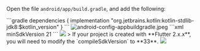 
Open the file `android/app/build.gradle`, and add the following:

<Steps>
  <Step title="add the following">
    ```gradle
    dependencies {
      implementation "org.jetbrains.kotlin:kotlin-stdlib-jdk8:$kotlin_version"
    }
    ```
    <Frame width="800" height="auto" caption="">
      <img src="https://media-resource.spreading.io/docuo/workspace564/27e54a759d23575969552654cb45bf89/68c974520a.jpeg" alt="android-config-appbuildgradle.jpeg"/>
    </Frame>
  </Step>
  <Step title="edit the 'minSdkVersion'">
    ```xml
    minSdkVersion 21
    ```
    <Frame width="auto" height="auto" caption="">
      <img src="https://storage.zego.im/sdk-doc/Pics/ZegoUIKit/Flutter/android_min_sdk_21.png" />
    </Frame>
  </Step>
</Steps>

<Tip title="created with Flutter 2.x.x">
  > If your project is created with **Flutter 2.x.x**, you will need to modify the `compileSdkVersion` to **33**.
  
  <Frame width="800" height="auto" caption="">
    <img src="https://storage.zego.im/sdk-doc/Pics/ZegoUIKit/Flutter/compile_sdk_version.png" />
  </Frame>
</Tip>